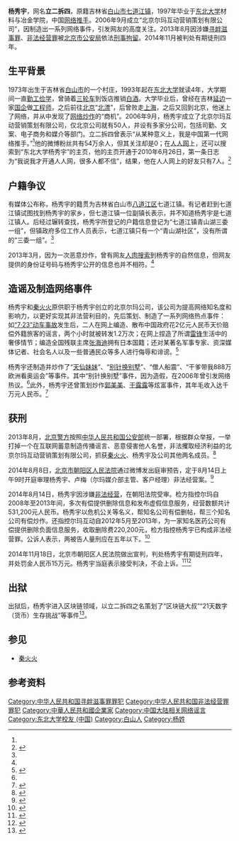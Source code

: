 {{NoteTA
|1=zh-tw:資訊;zh-cn:信息;
|2=zh-tw:搜尋;zh-cn:搜索;
|3=zh-tw:微網誌;zh-cn:微博;
}}
{{pov|time=2014-08-19T15:19:12+00:00}}
{{更新|time=2019-02-09T02:38:48+00:00}}
{{Infobox person
| 姓名       = 杨秀宇 
| 出生日期   = {{Birth year and age|1973}}
| 出生地     = {{CHN}}[[吉林省|吉林省]][[白山市|白山市]][[七道江镇|七道江镇]]
| 居住地     = [[北京市|北京市]]
| 国籍       = {{PRC}}
| 籍贯       = [[吉林省|吉林省]][[白山市|白山市]]
| 别名       = 立二拆四（网名）、“中国第一代网络推手”、“谣翻中国”
| 种族       = [[汉族|汉族]]
| 教育程度   = [[大学|大学]]
| 母校       = [[东北大学_(中国)|东北大学]]
| 职业       = [[网络推手|网络推手]]
| 活跃时期   = 2006年至今
| 机构       = [[北京尔玛互动营销策划有限公司|北京尔玛互动营销策划有限公司]]
| 刑事起诉   = [[寻衅滋事罪|寻衅滋事罪]]、[[非法经营罪|非法经营罪]]
| 刑事处罚   = 有期徒刑4年
}}
'''杨秀宇'''{{BD|1973年}}，网名'''立二拆四'''，原籍吉林省[[白山市|白山市]][[七道江镇|七道江镇]]，1997年毕业于[[东北大学_(中国)|东北大学]]材料与冶金学院，中国[[网络推手|网络推手]]。2006年9月成立“北京尔玛互动营销策划有限公司”，因制造出一系列网络事件，引发网友的高度关注。2013年8月因涉嫌[[寻衅滋事罪|寻衅滋事罪]]、[[非法经营罪|非法经营罪]]被[[北京市公安局|北京市公安局]]依法[[刑事拘留|刑事拘留]]。2014年11月被判处有期徒刑四年。

==生平背景==
1973年出生于吉林省[[白山市|白山市]]的一个村庄，1993年起在[[东北大学_(中国)|东北大学]]就读4年，大学期间一直[[勤工俭学|勤工俭学]]，曾骑着[[三轮车|三轮车]]到饭店推销[[白酒|白酒]]。大学毕业后，曾经在吉林[[延边|延边]]一家[[国企|国企]]做[[工程师|工程师]]，之后前往[[北京|北京]]“[[北漂|北漂]]”，后曾败走[[上海|上海]]，之后又回到北京，他迷上了网络，并从中发现了[[网络炒作|网络炒作]]的“商机”。2006年9月，杨秀宇成立了北京尔玛互动营销策划有限公司，仅北京公司就有50人，并设有多家分公司，包括司勤、文案、电子商务和媒介等部门。立二拆四曾表示“从某种意义上，我是中国第一代网络推手。”<ref name="网络推手“立二拆四”：最火时年收入近千万元"/>他的微博粉丝共有54万余人，但其关注却是0；在[[人人网|人人网]]上，还可以搜索到“东北大学杨秀宇”的主页，他的主页开通于2010年6月26日，第一条日志为“我说我才开通人人网，很多人都不信”，结果，他在人人网上的好友只有7人。<ref name="“立二拆四”毕业于东北大学 曾骑三轮推销白酒">{{cite news|language=zh-cn|publisher=人民网教育频道|url=http://edu.people.com.cn/GB/n/2013/0824/c1053-22681472.html|title=“立二拆四”毕业于东北大学 曾骑三轮推销白酒|accessdate=2014-08-15|archive-date=2016-03-04|archive-url=https://web.archive.org/web/20160304081439/http://edu.people.com.cn/GB/n/2013/0824/c1053-22681472.html|dead-url=no}}</ref>

==户籍争议==
有媒体公布称，杨秀宇的籍贯为吉林省白山市[[八道江区|八道江区]]七道江镇。有记者赶到七道江镇试图找到杨秀宇的家乡，但七道江镇一位副镇长表示，并不知道杨秀宇是七道江镇人。后经过辗转查找，杨秀宇所登记的户籍信息登记为“七道江镇青山湖三委一组”，但镇政府多位工作人员表示，七道江镇只有一个“青山湖社区”，没有所谓的“三委一组”。<ref name="“立二拆四”毕业于东北大学 曾骑三轮推销白酒"/>

2013年3月，因为一次恶意炒作，曾有网友[[人肉搜索|人肉搜索]]到杨秀宇的自然信息，但网友提供的身份证号码与杨秀宇公开的信息也并不相符。<ref name="“立二拆四”毕业于东北大学 曾骑三轮推销白酒"/>

==造谣及制造网络事件==
杨秀宇和[[秦火火|秦火火]]原供职于杨秀宇创立的北京尔玛公司，该公司为提高网络知名度和影响力，以更好实现其非法营利目的，先后策划、制造了一系列网络热点事件：如[[温州动车事故|“7·23”动车事故]]发生后，二人在网上编造、散布中国政府花2亿元人民币天价赔偿外籍旅客的谣言，两个小时就被转发1.2万次；在网上捏造了所谓[[雷锋|雷锋]]生活中的奢侈情节；编造全国残联主席[[张海迪|张海迪]]拥有日本国籍；还对某著名军事专家、资深媒体记者、社会名人以及一些普通民众等多人进行侮辱和诽谤。<ref name="网络推手“立二拆四”：最火时年收入近千万元">{{cite news|language=zh-cn|publisher=腾讯网新闻中心|url=http://news.qq.com/a/20130822/000904.htm|title=网络推手“立二拆四”：最火时年收入近千万元|accessdate=2014-08-15|archive-date=2020-10-19|archive-url=https://web.archive.org/web/20201019233034/https://news.qq.com/a/20130822/000904.htm|dead-url=no}}</ref>

杨秀宇还制造并炒作了“[[天仙妹妹|天仙妹妹]]”、“[[别针换别墅|别针换别墅]]”、“僧人船震”、“干爹带我888万欧洲看奥运会”等事件。其中“别针换别墅”事件，因为造假，在2006年曾引发网络热议。<ref name="网络推手“立二拆四”：最火时年收入近千万元"/>此外，杨秀宇还曾策划炒作[[郭美美_(网络人物)|郭美美]]、[[干露露|干露露]]等炫富事件，其年毛收入达千万元人民币。<ref>{{cite news|language=zh-cn|publisher=东方早报|url=http://www.dfdaily.com/html/33/2014/8/15/1176308.shtml|title=网络推手“立二拆四”当庭认罪|deadurl=yes|archiveurl=https://web.archive.org/web/20140819083720/http://www.dfdaily.com/html/33/2014/8/15/1176308.shtml|archivedate=2014-08-19}}</ref>

==获刑==
{{Wikisourcehas|北京市朝阳区人民法院（2014）朝刑初字第1300号刑事判决书}}
2013年8月，[[北京市公安局|北京警方]]按照[[中华人民共和国公安部|中华人民共和国公安部]]统一部署，根据群众举报，一举打掉一个在互联网蓄意制造传播谣言、恶意侵害他人名誉，非法攫取经济利益的北京尔玛互动营销策划有限公司，抓获[[秦火火|秦火火]]、杨秀宇及公司其他两名成员。<ref>{{cite news|language=zh-cn|publisher=新华网|url=http://news.xinhuanet.com/legal/2013-08/21/c_117023720.htm|title="秦火火""立二拆四"被刑拘 曾制造诋毁雷锋等谣言|accessdate=2014-08-15|archive-date=2016-07-07|archive-url=https://web.archive.org/web/20160707111257/http://news.xinhuanet.com/legal/2013-08/21/c_117023720.htm|dead-url=no}}</ref>

2014年8月8日，[[北京市朝阳区人民法院|北京市朝阳区人民法院]]通过微博发出庭审预告，定于8月14日上午9时开庭审理杨秀宇、卢梅（尔玛媒介部主管、客户经理）非法经营案。<ref>{{cite news|language=zh-cn|publisher=新浪网|url=http://news.sina.com.cn/o/2014-08-09/022030656063.shtml|title=郭美美推手“立二拆四”下周受审|accessdate=2014-08-15|archive-date=2014-08-11|archive-url=https://web.archive.org/web/20140811005943/http://news.sina.com.cn/o/2014-08-09/022030656063.shtml|dead-url=no}}</ref>

2014年8月14日，杨秀宇因涉嫌[[非法经营|非法经营]]，在朝阳法院受审。检方指控尔玛自2008年至2013年间，多次有偿提供删除信息和发布虚假信息服务，经营数额共计531,200元人民币。杨秀宇以危机公关等名义，帮知名公司有偿删帖，帮三个知名公司有偿炒作。还指控尔玛互动自2012年5月至2013年，为一家知名医药公司有偿提供删除负面信息服务，收取删除费220,200元，检方指控杨秀宇已构成非法经营罪。公诉人表示，两被告人量刑应在五年以下。<ref>{{cite news|language=zh-cn|publisher=凤凰网财经频道|url=http://finance.ifeng.com/a/20140815/12929493_0.shtml|title=“立二拆四”认罪涉3起有偿炒作|accessdate=2014-08-15|archive-date=2019-08-22|archive-url=https://web.archive.org/web/20190822130941/http://finance.ifeng.com/a/20140815/12929493_0.shtml|dead-url=no}}</ref>

2014年11月18日，北京市朝阳区人民法院做出宣判，判处杨秀宇有期徒刑四年，并处罚金人民币15万元。杨秀宇当庭表示接受判决，不会上诉。<ref>{{cite news|language=zh-cn|publisher=新浪网|url=http://news.sina.com.cn/c/2014-11-18/100531162297.shtml|title=立二拆四”案杨秀宇获刑4年 当庭称不上诉|accessdate=2014-11-18|archive-date=2019-08-14|archive-url=https://web.archive.org/web/20190814053443/http://news.sina.com.cn/c/2014-11-18/100531162297.shtml|dead-url=no}}</ref><ref>{{cite news|language=zh-cn|publisher=新浪网|url=http://tech.sina.com.cn/i/2014-11-18/doc-iavxeafr4831099.shtml|title=“立二拆四”案一审宣判：判刑4年罚15万|accessdate=2014-11-18|archive-date=2019-08-16|archive-url=https://web.archive.org/web/20190816074920/http://tech.sina.com.cn/i/2014-11-18/doc-iavxeafr4831099.shtml|dead-url=no}}</ref>

== 出狱 ==
出狱后，杨秀宇进入区块链领域，以立二拆四之名策划了“区块链大叔”“21天数字（货币）生存挑战”等事件<ref>{{Cite web|title=“立”与“拆”之后的“立二拆四”_湃客_澎湃新闻-The Paper|url=https://www.thepaper.cn/newsDetail_forward_3489828|accessdate=2021-03-14|work=www.thepaper.cn}}</ref>。

==参见==
*[[秦火火|秦火火]]

==参考资料==
{{Reflist|2}}

[[Category:中华人民共和国寻衅滋事罪罪犯|Category:中华人民共和国寻衅滋事罪罪犯]]
[[Category:中华人民共和国非法经营罪罪犯|Category:中华人民共和国非法经营罪罪犯]]
[[Category:中華人民共和國企業家|Category:中華人民共和國企業家]]
[[Category:中国大陆相关网络谣言|Category:中国大陆相关网络谣言]]
[[Category:东北大学校友_(中国)|Category:东北大学校友 (中国)]]
[[Category:白山人|Category:白山人]]
[[Category:杨姓|Category:杨姓]]